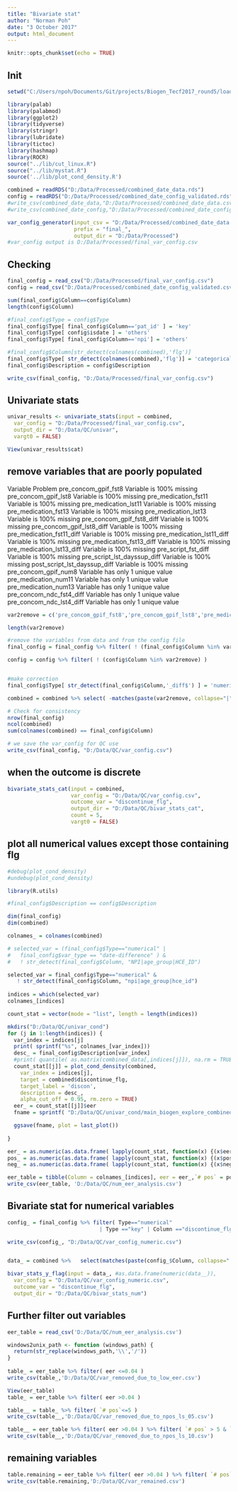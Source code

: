 ```yaml
---
title: "Bivariate stat"
author: "Norman Poh"
date: "3 October 2017"
output: html_document
---
```


```r
knitr::opts_chunk$set(echo = TRUE)
```

## Init
```r
setwd("C:/Users/npoh/Documents/Git/projects/Biogen_Tecf2017_round5/loading")

library(palab)
library(palabmod)
library(ggplot2)
library(tidyverse)
library(stringr)
library(lubridate)
library(tictoc)
library(hashmap)
library(ROCR)
source("../lib/cut_linux.R")
source("../lib/mystat.R")
source('../lib/plot_cond_density.R')

```

```r
combined = readRDS("D:/Data/Processed/combined_date_data.rds")
config = readRDS("D:/Data/Processed/combined_date_config_validated.rds")
#write_csv(combined_date_data,"D:/Data/Processed/combined_date_data.csv")
#write_csv(combined_date_config,"D:/Data/Processed/combined_date_config_validated.csv")

var_config_generator(input_csv = "D:/Data/Processed/combined_date_data.csv",
                     prefix = "final_",
                     output_dir = "D:/Data/Processed")
#var_config output is D:/Data/Processed/final_var_config.csv
```

## Checking

```r
final_config = read_csv("D:/Data/Processed/final_var_config.csv")
config = read_csv("D:/Data/Processed/combined_date_config_validated.csv")

sum(final_config$Column==config$Column)
length(config$Column)

#final_config$Type = config$Type
final_config$Type[ final_config$Column=='pat_id' ] = 'key'
final_config$Type[ config$isdate ] = 'others'
final_config$Type[ final_config$Column=='npi'] = 'others'

#final_config$Column[str_detect(colnames(combined),'flg')]
final_config$Type[ str_detect(colnames(combined),'flg')] = 'categorical'
final_config$Description = config$Description

write_csv(final_config, "D:/Data/Processed/final_var_config.csv")
```
## Univariate stats

```r
univar_results <- univariate_stats(input = combined,
  var_config = "D:/Data/Processed/final_var_config.csv",
  output_dir = "D:/Data/QC/univar",
  vargt0 = FALSE)

View(univar_results$cat)

```
## remove variables that are poorly populated
Variable	Problem
pre_concom_gpif_fst8	Variable is 100% missing
pre_concom_gpif_lst8	Variable is 100% missing
pre_medication_fst11	Variable is 100% missing
pre_medication_lst11	Variable is 100% missing
pre_medication_fst13	Variable is 100% missing
pre_medication_lst13	Variable is 100% missing
pre_concom_gpif_fst8_diff	Variable is 100% missing
pre_concom_gpif_lst8_diff	Variable is 100% missing
pre_medication_fst11_diff	Variable is 100% missing
pre_medication_lst11_diff	Variable is 100% missing
pre_medication_fst13_diff	Variable is 100% missing
pre_medication_lst13_diff	Variable is 100% missing
pre_script_fst_diff	Variable is 100% missing
pre_script_lst_dayssup_diff	Variable is 100% missing
post_script_lst_dayssup_diff	Variable is 100% missing
pre_concom_gpif_num8	Variable has only 1 unique value
pre_medication_num11	Variable has only 1 unique value
pre_medication_num13	Variable has only 1 unique value
pre_concom_ndc_fst4_diff	Variable has only 1 unique value
pre_concom_ndc_lst4_diff	Variable has only 1 unique value

```r
var2remove = c('pre_concom_gpif_fst8','pre_concom_gpif_lst8','pre_medication_fst11','pre_medication_lst11','pre_medication_fst13','pre_medication_lst13','pre_concom_gpif_fst8_diff','pre_concom_gpif_lst8_diff','pre_medication_fst11_diff','pre_medication_lst11_diff','pre_medication_fst13_diff','pre_medication_lst13_diff','pre_script_fst_diff','pre_script_lst_dayssup_diff','post_script_lst_dayssup_diff','pre_concom_gpif_num8','pre_medication_num11','pre_medication_num13','pre_concom_ndc_fst4_diff','pre_concom_ndc_lst4_diff')

length(var2remove)

#remove the variables from data and from the config file
final_config = final_config %>% filter( ! (final_config$Column %in% var2remove) )

config = config %>% filter( ! (config$Column %in% var2remove) )


#make correction
final_config$Type[ str_detect(final_config$Column,'_diff$') ] = 'numerical'

combined = combined %>% select( -matches(paste(var2remove, collapse="|"))) 

# Check for consistency
nrow(final_config) 
ncol(combined)
sum(colnames(combined) == final_config$Column)

# we save the var_config for QC use
write_csv(final_config, "D:/Data/QC/var_config.csv")
```

## when the outcome is discrete
```r
bivariate_stats_cat(input = combined, 
                    var_config = "D:/Data/QC/var_config.csv",
                    outcome_var = "discontinue_flg", 
                    output_dir = "D:/Data/QC/bivar_stats_cat",
                    count = 5, 
                    vargt0 = FALSE)
```

## plot all numerical values except those containing flg

```r
#debug(plot_cond_density)
#undebug(plot_cond_density)

library(R.utils)

#final_config$Description == config$Description

dim(final_config)
dim(combined)

colnames_ = colnames(combined)

# selected_var = (final_config$Type=="numerical" |
#   final_config$var_type == "date-difference" ) & 
#   ! str_detect(final_config$Column, "NPI|age_group|HCE_ID")

selected_var = final_config$Type=="numerical" &
   ! str_detect(final_config$Column, "npi|age_group|hce_id")
        
indices = which(selected_var)
colnames_[indices]

count_stat = vector(mode = "list", length = length(indices))

mkdirs("D:/Data/QC/univar_cond")
for (j in 1:length(indices)) {
  var_index = indices[j]
  print( sprintf("%s", colnames_[var_index]))
  desc_ = final_config$Description[var_index]
  #print( quantile( as.matrix(combined_data[,indices[j]]), na.rm = TRUE) ) 
  count_stat[[j]] = plot_cond_density(combined, 
    var_index = indices[j], 
    target = combined$discontinue_flg,
    target_label = 'discon',
    description = desc_,
    alpha_cut_off = 0.95, rm.zero = TRUE)
  eer_ = count_stat[[j]]$eer
  fname = sprintf( "D:/Data/QC/univar_cond/main_biogen_explore_combined_data_datediff__cond_density__%s.png",colnames_[indices[j]] )

  ggsave(fname, plot = last_plot())
  
}

eer_ = as.numeric(as.data.frame( lapply(count_stat, function(x) {(x$eer)})) )
pos_ = as.numeric(as.data.frame( lapply(count_stat, function(x) {(x$pos)})) )
neg_ = as.numeric(as.data.frame( lapply(count_stat, function(x) {(x$neg)})) )

eer_table = tibble(Column = colnames_[indices], eer = eer_,`# pos` = pos_, `# neg` = neg_)
write_csv(eer_table, 'D:/Data/QC/num_eer_analysis.csv')

```

## Bivariate stat for numerical variables

```r
config_ = final_config %>% filter( Type=="numerical" 
                             | Type =="key" | Column =="discontinue_flg")

write_csv(config_, "D:/Data/QC/var_config_numeric.csv")


data_ = combined %>%   select(matches(paste(config_$Column, collapse="|")))

bivar_stats_y_flag(input = data_, #as.data.frame(numeric(data__)), 
  var_config = "D:/Data/QC/var_config_numeric.csv",
  outcome_var = "discontinue_flg",
  output_dir = "D:/Data/QC/bivar_stats_num")
```

## Further filter out variables
```r
eer_table = read_csv('D:/Data/QC/num_eer_analysis.csv')

windows2unix_path <- function (windows_path) {
  return(str_replace(windows_path,'\\','/'))
}
  
table_ = eer_table %>% filter( eer <=0.04 )
write_csv(table_,'D:/Data/QC/var_removed_due_to_low_eer.csv')

View(eer_table)
table_ = eer_table %>% filter( eer >0.04 )

table__ = table_ %>% filter( `# pos`<=5 )
write_csv(table__,'D:/Data/QC/var_removed_due_to_npos_ls_05.csv')

table__ = eer_table %>% filter( eer >0.04 ) %>% filter( `# pos` > 5 & `# pos`<=10 )
write_csv(table__,'D:/Data/QC/var_removed_due_to_npos_ls_10.csv')

```

## remaining variables
```r

table.remaining = eer_table %>% filter( eer >0.04 ) %>% filter( `# pos`>10 ) 
write_csv(table.remaining,'D:/Data/QC/var_remained.csv')

```